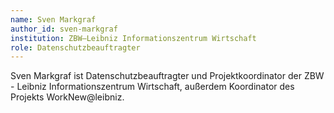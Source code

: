 ---
name: Sven Markgraf
author_id: sven-markgraf
institution: ZBW–Leibniz Informationszentrum Wirtschaft
role: Datenschutzbeauftragter
---

Sven Markgraf ist Datenschutzbeauftragter und Projektkoordinator der ZBW - Leibniz Informationszentrum Wirtschaft, außerdem Koordinator des Projekts WorkNew@leibniz.
